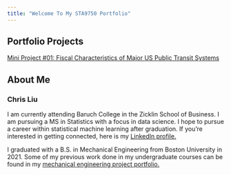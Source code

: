 ```yaml
---
title: "Welcome To My STA9750 Portfolio"
---
```

## Portfolio Projects
[Mini Project #01: Fiscal Characteristics of Major US Public Transit Systems](https://cliu98.github.io/STA9750-2024-FALL/mp01.html)


## About Me

### **Chris Liu**

I am currently attending Baruch College in the Zicklin School of Business. I am pursuing a MS in Statistics with a focus in data science. I hope to pursue a career within statistical machine learning after graduation. If you're interested in getting connected, here is my [LinkedIn profile.](https://www.linkedin.com/in/chris-liu-80b157162/)

I graduated with a B.S. in Mechanical Engineering from Boston University in 2021. Some of my previous work done in my undergraduate courses can be found in my [mechanical engineering project portfolio.](https://lhxian.wixsite.com/mysite/me360-product-design-spring-2020)

